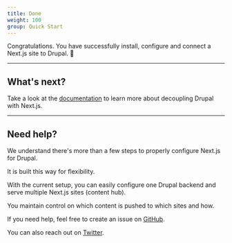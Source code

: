 ```yaml
---
title: Done
weight: 100
group: Quick Start
---
```


Congratulations. You have successfully install, configure and connect a Next.js site to Drupal. 🎉

---

## What's next?

Take a look at the [documentation](/docs) to learn more about decoupling Drupal with Next.js.

---

## Need help?

We understand there's more than a few steps to properly configure Next.js for Drupal.

It is built this way for flexibility.

With the current setup, you can easily configure one Drupal backend and serve multiple Next.js sites (content hub).

You maintain control on which content is pushed to which sites and how.

If you need help, feel free to create an issue on [GitHub](https://github.com/chapter-three/next-drupal).

You can also reach out on [Twitter](https://twitter.com/shadcn).
